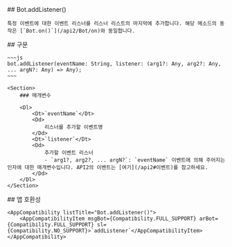 
<Section>
    ## Bot.addListener()

    특정 이벤트에 대한 이벤트 리스너를 리스너 리스트의 마지막에 추가합니다. 해당 메소드의 동작은 [`Bot.on()`](/api2/Bot/on)와 동일합니다.
</Section>
<Section>
    ## 구문

    ~~~js
    bot.addListener(eventName: String, listener: (arg1?: Any, arg2?: Any, ... argN?: Any) => Any);
    ~~~

    <Section>
        ### 매개변수

        <Dl>
            <Dt>`eventName`</Dt>
            <Dd>
                리스너를 추가할 이벤트명
            </Dd>
            <Dt>`listener`</Dt>
            <Dd>
                추가할 이벤트 리스너
                - `arg1?, arg2?, ... argN?`: `eventName` 이벤트에 의해 주어지는 인자에 대한 매개변수입니다. API2의 이벤트는 [여기](/api2#이벤트)를 참고하세요.
            </Dd>
        </Dl>
    </Section>
</Section>
<Section>
    ## 앱 호환성

    <AppCompatibility listTitle="Bot.addListener()">
        <AppCompatibilityItem msgBot={Compatibility.FULL_SUPPORT} arBot={Compatibility.FULL_SUPPORT} sl={Compatibility.NO_SUPPORT}>`addListener`</AppCompatibilityItem>
    </AppCompatibility>
</Section>